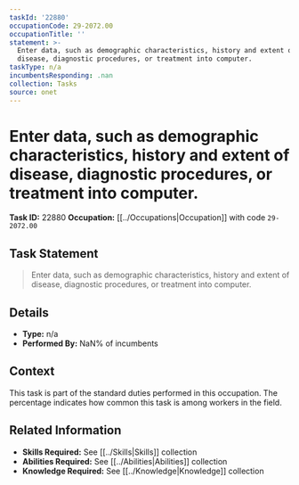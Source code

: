```yaml
---
taskId: '22880'
occupationCode: 29-2072.00
occupationTitle: ''
statement: >-
  Enter data, such as demographic characteristics, history and extent of
  disease, diagnostic procedures, or treatment into computer.
taskType: n/a
incumbentsResponding: .nan
collection: Tasks
source: onet
---
```

# Enter data, such as demographic characteristics, history and extent of disease, diagnostic procedures, or treatment into computer.

**Task ID:** 22880
**Occupation:** [[../Occupations|Occupation]] with code `29-2072.00`

## Task Statement

> Enter data, such as demographic characteristics, history and extent of disease, diagnostic procedures, or treatment into computer.

## Details

- **Type:** n/a
- **Performed By:** NaN% of incumbents

## Context

This task is part of the standard duties performed in this occupation. The percentage indicates how common this task is among workers in the field.

## Related Information

- **Skills Required:** See [[../Skills|Skills]] collection
- **Abilities Required:** See [[../Abilities|Abilities]] collection
- **Knowledge Required:** See [[../Knowledge|Knowledge]] collection

